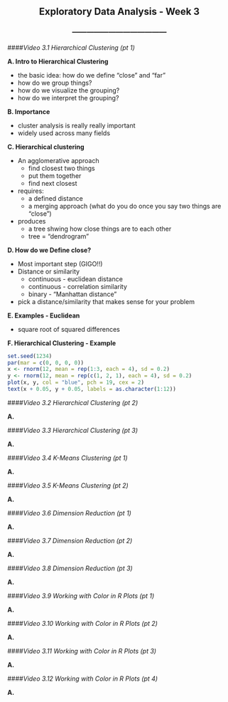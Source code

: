 <center> <h2>Exploratory Data Analysis - Week 3</h2> </center>
<center> <h3>---------------------------------------</h3> </center>

####*Video 3.1 Hierarchical Clustering (pt 1)*

**A. Intro to Hierarchical Clustering**

- the basic idea: how do we define "close" and "far"
- how do we group things?
- how do we visualize the grouping?
- how do we interpret the grouping?

**B. Importance**

- cluster analysis is really really important
- widely used across many fields

**C. Hierarchical clustering**

- An agglomerative approach
    - find closest two things
    - put them together
    - find next closest
- requires:
    - a defined distance
    - a merging approach (what do you do once you say two things are "close")
- produces
    - a tree shwing how close things are to each other
    - tree = "dendrogram"
    
**D. How do we Define close?**

- Most important step (GIGO!!)
- Distance or similarity
    - continuous - euclidean distance
    - continuous - correlation similarity
    - binary - "Manhattan distance"
- pick a distance/similarity that makes sense for your problem

**E. Examples - Euclidean**

- square root of squared differences

**F. Hierarchical Clustering - Example**

```r
set.seed(1234)
par(mar = c(0, 0, 0, 0))
x <- rnorm(12, mean = rep(1:3, each = 4), sd = 0.2)
y <- rnorm(12, mean = rep(c(1, 2, 1), each = 4), sd = 0.2)
plot(x, y, col = "blue", pch = 19, cex = 2)
text(x + 0.05, y + 0.05, labels = as.character(1:12))
```


####*Video 3.2 Hierarchical Clustering (pt 2)*

**A. **

####*Video 3.3 Hierarchical Clustering (pt 3)*

**A. **

####*Video 3.4 K-Means Clustering (pt 1)*

**A. **

####*Video 3.5 K-Means Clustering (pt 2)*

**A. **

####*Video 3.6 Dimension Reduction (pt 1)*

**A. **

####*Video 3.7 Dimension Reduction (pt 2)*

**A. **

####*Video 3.8 Dimension Reduction (pt 3)*

**A. **

####*Video 3.9 Working with Color in R Plots (pt 1)*

**A. **

####*Video 3.10 Working with Color in R Plots (pt 2)*

**A. **

####*Video 3.11 Working with Color in R Plots (pt 3)*

**A. **

####*Video 3.12 Working with Color in R Plots (pt 4)*

**A. **
